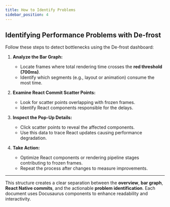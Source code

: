```yaml
---
title: How to Identify Problems
sidebar_position: 4
---
```


## Identifying Performance Problems with De-frost

Follow these steps to detect bottlenecks using the De-frost dashboard:

1. **Analyze the Bar Graph:**
   - Locate frames where total rendering time crosses the **red threshold (700ms)**.
   - Identify which segments (e.g., layout or animation) consume the most time.

2. **Examine React Commit Scatter Points:**
   - Look for scatter points overlapping with frozen frames.
   - Identify React components responsible for the delays.

3. **Inspect the Pop-Up Details:**
   - Click scatter points to reveal the affected components.
   - Use this data to trace React updates causing performance degradation.

4. **Take Action:**
   - Optimize React components or rendering pipeline stages contributing to frozen frames.
   - Repeat the process after changes to measure improvements.

---

This structure creates a clear separation between the **overview**, **bar graph**, **React Native commits**, and the actionable **problem identification**. Each document uses Docusaurus components to enhance readability and interactivity.

